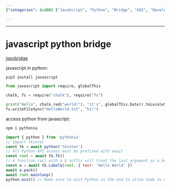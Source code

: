 ```yaml
---
{"categories": &id001 ["JavaScript", "Python", "Bridge", "GUI", "Development", "NPM", "Modules"], "category": "javascript", "date": "2023-12-22 23:52:59", "description": "The JavaScript Python Bridge is a tool that bridges the gap between JavaScript and Python, enabling seamless integration between the two languages. This bridge can be installed through npm and provides functions for importing Python modules and accessing global variables in JavaScript. It opens up possibilities for GUI development using libraries like tkinter.", "tags": *id001, "title": "javascript python bridge"}

---
```


------

# javascript python bridge

[jspybridge](https://github.com/extremeheat/JSPyBridge)

javascript in python:

```bash
pip3 install javascript
```

```python
from javascript import require, globalThis

chalk, fs = require("chalk"), require("fs")

print("Hello", chalk.red("world!"), "it's", globalThis.Date().toLocaleString())
fs.writeFileSync("HelloWorld.txt", "hi!")
```

access python from javascript:

```bash
npm i pythonia
```

```javascript
import { python } from 'pythonia'
// Import tkinter
const tk = await python('tkinter')
// All Python API access must be prefixed with await
const root = await tk.Tk()
// A function call with a $ suffix will treat the last argument as a kwarg dict
const a = await tk.Label$(root, { text: 'Hello World' })
await a.pack()
await root.mainloop()
python.exit() // Make sure to exit Python in the end to allow node to exit. You can also use process.exit.
```

